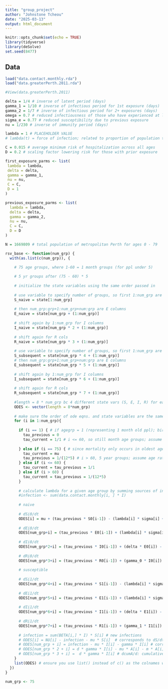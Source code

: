 ```yaml
---
title: "group_project"
author: "Johnstone Tcheou"
date: "2025-03-13"
output: html_document
---
```


```r
knitr::opts_chunk$set(echo = TRUE)
library(tidyverse)
library(deSolve)
set.seed(8477)
```

## Data

```r
load("data.contact.monthly.rda")
load("data.greaterPerth.2011.rda")
```

```r
#View(data.greaterPerth.2011)
```

```r
delta = 1/4 # inverse of latent period (days)
gamma_1 = 1/10 # inverse of infectious period for 1st exposure (days)
gamma_2 = 1/7 # inverse of infectious period for 2+ exposures (days)
omega = 0.7 # reduced infectiousness of those who have experienced at least 1 prior infection
sigma_e = 0.77 # reduced susceptibility due to previous exposure
nu = 1/230 # inverse of immunity period (days)

lambda = 1 # PLACEHOLDER VALUE 
# lambda(t) = force of infection; related to proportion of population that is infectious and incorporates seasonally-fluctuating transmission 

C = 0.015 # average minimum risk of hospitalization across all ages 
D = 0.2 # scaling factor lowering risk for those with prior exposure 

first_exposure_parms <- list(
 lambda = lambda,
 delta = delta,
 gamma = gamma_1,
 nu = nu,
 C = C,
 D = 1
)

previous_exposure_parms <- list(
  lambda = lambda,
  delta = delta,
  gamma = gamma_2,
  nu = nu,
  C = C,
  D = D
)


```

```r

N = 1669809 # total population of metropolitan Perth for ages 0 - 79

rsv_base <- function(num_grp) {
  with(as.list(c(num_grp)), {
    
    # 75 age groups, where 1-60 = 1 month groups (for ppl under 5)

    # 5 yr groups after (75 - 60) * 5
    
    # initialize the state variables using the same order passed in
    
    # use variable to specify number of groups, so first 1:num_grp are for susceptibles
    S_naive = state[1:num_grp] 
    
    # then num_grp:grp+1:num_grp+num:grp are E columns
    E_naive = state[num_grp + (1:num_grp)]
    
    # shift again by 1:num_grp for I columns
    I_naive = state[num_grp * 2 + (1:num_grp)]
    
    # shift again for R cols
    R_naive = state[num_grp * 3 + (1:num_grp)]
    
    # use variable to specify number of groups, so first 1:num_grp are for susceptibles
    S_subsequent = state[num_grp * 4 + (1:num_grp)] 
    # then num_grp:grp+1:num_grp+num:grp are E columns
    E_subsequent = state[num_grp * 5 + (1:num_grp)]
    
    # shift again by 1:num_grp for I columns
    I_subsequent = state[num_grp * 6 + (1:num_grp)]
    
    # shift again for R cols
    R_subsequent = state[num_grp * 7 + (1:num_grp)]
    
    #length = 8 * num_grp bc 4 different state vars (S, E, I, R) for each grp (2 grps, naive and subsequent)
    ODES <- vector(length = 8*num_grp)
    
    # make sure the order of ode eqns. and state variables are the same!
    for (i in 1:num_grp){
      
      if (i == 1) { # if agegrp = 1 (representing 1 month old ppl); birth rate = mu; 0 otherwise
        tau_previous = 0 
        tau_current = 1/1 # i <= 60, so still month age groups; assume 1/1 month
        
      } else if (i == 75) { # since mortality only occurs in oldest age group, we are in closed system so mortality rate = birth rate
        tau_current = mu 
        tau_previous = 1/(12*5) # i > 60, 5 year groups; assume age rate is 1/(12 months * 5 years)
      } else if (i <= 60) {
        tau_current = tau_previous = 1/1
      } else if (i > 60) {
        tau_current = tau_previous = 1/(12*5) 
      }
      
      # calculate lambda for a given age group by summing sources of infection from transmission matrix
      #infection <- sum(data.contact.monthly[i, ] * I)
      
      # naive
      
      # dSi0/dt
      ODES[i] = mu + (tau_previous * S0[i-1]) - (lambda[i] * sigma[i] + tau_current) * S0[i]
      
      # dEi0/dt
      ODES[num_grp+i] = (tau_previous * E0[i-1]) + (lambda[i] * sigma[i] * S0[i]) - (delta + tau_current) * E0[i]
      
      # dIi0/dt 
      ODES[num_grp*2+i] = (tau_previous * I0[i-1]) + (delta * E0[i]) - (gamma_0 + tau_current) * I0[i]
      
      # dRi0/dt
      ODES[num_grp*3+i] = (tau_previous * R0[i-1]) + (gamma_0 * I0[i]) - (nu + tau_current) * R0[i]
      
      # susceptible
      
      # dSi1/dt 
      ODES[num_grp*4+i] = (tau_previous * S1[i-1]) - (lambda[i] * sigma_bar[i] + tau_current) - nu(R1[i] + R0[i])
      
      # dEi1/dt
      ODES[num_grp*5+i] = (tau_previous * E1[i-1]) + (lambda[i] * sigma_bar[i] + S1[i]) - (delta + tau_current) * E1[i]
      
      # dIi1/dt
      ODES[num_grp*6+i] = (tau_previous * I1[i-1]) + (delta * E1[i]) - (gamma_1 + tau_current) * I1[i]
      
      # dRi1/dt
      ODES[num_grp*7+i] = (tau_previous * R1[i-1]) + (gamma_1 * I1[i]) - (nu + tau_current) * R1[i]
      
      # infection = sum(BETA[i,] * I) * S[i] # new infections
      # ODES[i] = NU[i] - infection - mu * S[i]  # corresponds to dS/dt chunk from one at a time coding
      # ODES[num_grp + i] = infection - mu * I[i] - gamma * I[i] # corresponds to dI/dt chunk
      # ODES[num_grp * 2 + i] = d * gamma * I[i] - mu * A[i] - m * A[i]  # corresponds to dA/dt
      # ODES[num_grp * 3 + i] =  d * gamma * I[i] # dcumA/d: cumulative incidence
    }
    list(ODES) # ensure you use list() instead of c() as the colnames will have parameter names and more intuitive 
  })
}

num_grp <- 75
```


